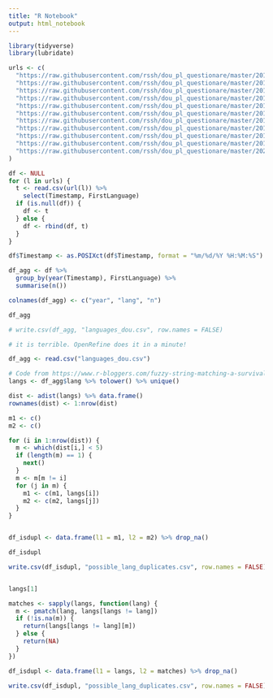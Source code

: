 ```yaml
---
title: "R Notebook"
output: html_notebook
---
```


```r
library(tidyverse)
library(lubridate)

urls <- c(
  "https://raw.githubusercontent.com/rssh/dou_pl_questionare/master/2010_12/questionnaire1_origin.csv",
  "https://raw.githubusercontent.com/rssh/dou_pl_questionare/master/2011_07/questionnaire2.csv",
  "https://raw.githubusercontent.com/rssh/dou_pl_questionare/master/2012_05/questionnaire3_cleaned.csv",
  "https://raw.githubusercontent.com/rssh/dou_pl_questionare/master/2013_01/questionnaire4_cleaned.csv",
  "https://raw.githubusercontent.com/rssh/dou_pl_questionare/master/2014_01/questionnaire5_cleaned.csv",
  "https://raw.githubusercontent.com/rssh/dou_pl_questionare/master/2015_01/questionnaire6_cleaned.csv",
  "https://raw.githubusercontent.com/rssh/dou_pl_questionare/master/2016_01/questionnaire7_cleaned.csv",
  "https://raw.githubusercontent.com/rssh/dou_pl_questionare/master/2017_01/questionnaire8.csv",
  "https://raw.githubusercontent.com/rssh/dou_pl_questionare/master/2018_01/q9.csv",
  "https://raw.githubusercontent.com/rssh/dou_pl_questionare/master/2019_01/q10.csv",
  "https://raw.githubusercontent.com/rssh/dou_pl_questionare/master/2020_01/q11.csv"
)
```

```r
df <- NULL
for (l in urls) {
  t <- read.csv(url(l)) %>%
    select(Timestamp, FirstLanguage)
  if (is.null(df)) {
    df <- t
  } else {
    df <- rbind(df, t)
  }
}

df$Timestamp <- as.POSIXct(df$Timestamp, format = "%m/%d/%Y %H:%M:%S")

df_agg <- df %>%
  group_by(year(Timestamp), FirstLanguage) %>%
  summarise(n())

colnames(df_agg) <- c("year", "lang", "n")

df_agg

# write.csv(df_agg, "languages_dou.csv", row.names = FALSE)
```
```r
# it is terrible. OpenRefine does it in a minute!

df_agg <- read.csv("languages_dou.csv")

# Code from https://www.r-bloggers.com/fuzzy-string-matching-a-survival-skill-to-tackle-unstructured-information/
langs <- df_agg$lang %>% tolower() %>% unique()

dist <- adist(langs) %>% data.frame()
rownames(dist) <- 1:nrow(dist)

m1 <- c()
m2 <- c()

for (i in 1:nrow(dist)) {
  m <- which(dist[i,] < 5)
  if (length(m) == 1) {
    next()
  }
  m <- m[m != i]
  for (j in m) {
    m1 <- c(m1, langs[i])
    m2 <- c(m2, langs[j])
  }
}


df_isdupl <- data.frame(l1 = m1, l2 = m2) %>% drop_na()

df_isdupl

write.csv(df_isdupl, "possible_lang_duplicates.csv", row.names = FALSE)


langs[1]

matches <- sapply(langs, function(lang) {
  m <- pmatch(lang, langs[langs != lang])
  if (!is.na(m)) {
    return(langs[langs != lang][m])
  } else {
    return(NA)
  }
})

df_isdupl <- data.frame(l1 = langs, l2 = matches) %>% drop_na()

write.csv(df_isdupl, "possible_lang_duplicates.csv", row.names = FALSE)

```

